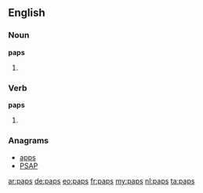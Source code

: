 {{also|PAPs}}

==English==

===Noun===
'''paps'''

# {{plural of|pap}}

===Verb===
'''paps'''

# {{third-person singular of|pap}}

===Anagrams===
* [[apps#English|apps]] 
* [[PSAP#English|PSAP]]

[[ar:paps]]
[[de:paps]]
[[eo:paps]]
[[fr:paps]]
[[my:paps]]
[[nl:paps]]
[[ta:paps]]
